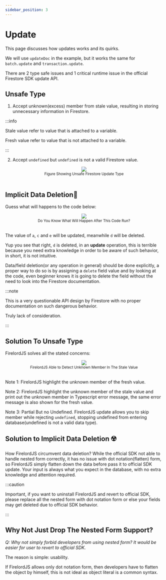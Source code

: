 ```yaml
---
sidebar_position: 3
---
```


# Update

This page discusses how updates works and its quirks.

We will use `updateDoc` in the example, but it works the same for `batch.update` and `transaction.update`.

There are 2 type safe issues and 1 critical runtime issue in the official Firestore SDK update API.

## Unsafe Type

1. Accept unknown(excess) member from stale value, resulting in storing unnecessary information in Firestore.

:::info

Stale value refer to value that is attached to a variable.

Fresh value refer to value that is not attached to a variable.

:::

2. Accept `undefined` but `undefined` is not a valid Firestore value.

<div align='center'>
    <img src='https://github.com/tylim88/FirelordJSDoc/blob/main/static/firelord/update1.png?raw=true' /></div>
<div align='center'>
    <small>Figure Showing Unsafe Firestore Update Type</small>
</div>
<br/>

## Implicit Data Deletion🦤

Guess what will happens to the code below:

<div align='center'>
    <img src='https://github.com/tylim88/FirelordJSDoc/blob/main/static/firelord/update2.png?raw=true' /></div>
<div align='center'>
    <small>Do You Know What Will Happen After This Code Run?</small>
</div>
<br/>

The value of `a`, `c` and `e` will be updated, meanwhile `d` will be deleted.

Yup you see that right, `d` is deleted, in an **update** operation, this is terrible because you need extra knowledge in order to be aware of such behavior, in short, it is not intuitive.

Data/field deletion(or any operation in general) should be done explicitly, a proper way to do so is by assigning a `delete` field value and by looking at the code, even beginner knows it is going to delete the field without the need to look into the Firestore documentation.

:::note

This is a very questionable API design by Firestore with no proper documentation on such dangerous behavior.

Truly lack of consideration.

:::

## Solution To Unsafe Type

FirelordJS solves all the stated concerns:

<div align='center'>
    <img src='https://github.com/tylim88/FirelordJSDoc/blob/main/static/firelord/update3.png?raw=true' /></div>
<div align='center'>
    <small>FirelordJS Able to Detect Unknown Member In The Stale Value</small>
</div>
<br/>

Note 1: FirelordJS highlight the unknown member of the fresh value.

Note 2: FirelordJS highlight the unknown member of the stale value and print out the unknown member in Typescript error message, the same error message is also shown for the fresh value.

Note 3: Partial But no Undefined. FirelordJS update allows you to skip member while rejecting `undefined`, stopping undefined from entering database(undefined is not a valid data type).

## Solution to Implicit Data Deletion ☢️

How FirelordJS circumvent data deletion? While the official SDK not able to handle nested form correctly, it has no issue with dot notation(flatten) form, so FirelordJS simply flatten down the data before pass it to official SDK update. Your input is always what you expect in the database, with no extra knowledge and attention required.

:::caution

Important, if you want to uninstall FirelordJS and revert to official SDK, please replace all the nested form with dot notation form or else your fields may get deleted due to official SDK behavior.

:::

## Why Not Just Drop The Nested Form Support?

_Q: Why not simply forbid developers from using nested form? It would be easier for user to revert to official SDK._

The reason is simple: usability.

If FirelordJS allows only dot notation form, then developers have to flatten the object by himself, this is not ideal as object literal is a common syntax.
